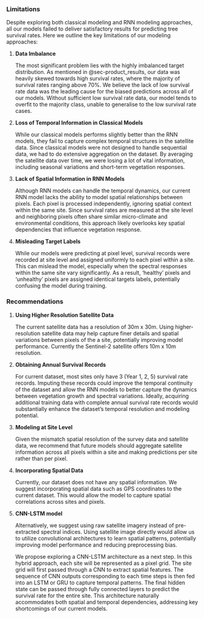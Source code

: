 ### Limitations

Despite exploring both classical modeling and RNN modeling approaches,
all our models failed to deliver satisfactory results for predicting
tree survival rates. Here we outline the key limitations of our modeling
approaches:

1.  **Data Imbalance**

    The most significant problem lies with the highly imbalanced target
    distribution. As mentioned in @sec-product_results, our data was
    heavily skewed towards high survival rates, where the majority of
    survival rates ranging above 70%. We believe the lack of low
    survival rate data was the leading cause for the biased predictions
    across all of our models. Without sufficient low survival rate data,
    our model tends to overfit to the majority class, unable to
    generalise to the low survival rate cases.

2.  **Loss of Temporal Information in Classical Models**

    While our classical models performs slightly better than the RNN
    models, they fail to capture complex temporal structures in the
    satellite data. Since classical models were not designed to handle
    sequential data, we had to do extensive aggregation on the dataset.
    By averaging the satellite data over time, we were losing a lot of
    vital information, including seasonal variations and short-term
    vegetation responses.

3.  **Lack of Spatial Information in RNN Models**

    Although RNN models can handle the temporal dynamics, our current
    RNN model lacks the ability to model spatial relationships between
    pixels. Each pixel is processed independently, ignoring spatial
    context within the same site. Since survival rates are measured at
    the site level and neighboring pixels often share similar
    micro-climate and environmental conditions, this approach likely
    overlooks key spatial dependencies that influence vegetation
    response.

4.  **Misleading Target Labels**

    While our models were predicting at pixel level, survival records
    were recorded at site level and assigned uniformly to each pixel
    within a site. This can mislead the model, especially when the
    spectral responses within the same site vary significantly. As a
    result, ‘healthy’ pixels and ‘unhealthy’ pixels are assigned
    identical targets labels, potentially confusing the model during
    training.

### Recommendations

1.  **Using Higher Resolution Satellite Data**

    The current satellite data has a resolution of 30m x 30m. Using
    higher-resolution satellite data may help capture finer details and
    spatial variations between pixels of the a site, potentially
    improving model performance. Currently the Sentinel-2 satellite
    offers 10m x 10m resolution.

2.  **Obtaining Annual Survival Records**

    For current dataset, most sites only have 3 (Year 1, 2, 5) survival
    rate records. Imputing these records could improve the temporal
    continuity of the dataset and allow the RNN models to better capture
    the dynamics between vegetation growth and spectral variations.
    Ideally, acquiring additional training data with complete annual
    survival rate records would substantially enhance the dataset’s
    temporal resolution and modeling potential.

3.  **Modeling at Site Level**

    Given the mismatch spatial resolution of the survey data and
    satellite data, we recommend that future models should aggregate
    satellite information across all pixels within a site and making
    predictions per site rather than per pixel.

4.  **Incorporating Spatial Data**

    Currently, our dataset does not have any spatial information. We
    suggest incorporating spatial data such as GPS coordinates to the
    current dataset. This would allow the model to capture spatial
    correlations across sites and pixels.

5.  **CNN-LSTM model**

    Alternatively, we suggest using raw satellite imagery instead of
    pre-extracted spectral indices. Using satellite image directly would
    allow us to utilize convolutional architectures to learn spatial
    patterns, potentially improving model performance and reducing
    preprocessing bias.

    We propose exploring a CNN-LSTM architecture as a next step. In this
    hybrid approach, each site will be represented as a pixel grid. The
    site grid will first passed through a CNN to extract spatial
    features. The sequence of CNN outputs corresponding to each time
    steps is then fed into an LSTM or GRU to capture temporal patterns.
    The final hidden state can be passed through fully connected layers
    to predict the survival rate for the entire site. This architecture
    naturally accommodates both spatial and temporal dependencies,
    addressing key shortcomings of our current models.